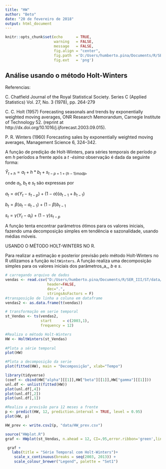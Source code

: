 ```yaml
---
title: "HW"
author: "Beto"
date: "20 de fevereiro de 2018"
output: html_document
---
```




```r
knitr::opts_chunk$set(echo      = TRUE,
                      warning   = FALSE,
                      message   = FALSE,
                      fig.align = "center",
                      fig.path  ='D:/Users/humberto.pina/Documents/R/SER_III/ST/figuras/', 
                      fig.ext   = 'png')
```

## Análise usando o método Holt-Winters

Referencias:

C. Chatfield
Journal of the Royal Statistical Society. Series C (Applied Statistics)
Vol. 27, No. 3 (1978), pp. 264-279

C. C. Holt (1957) Forecasting seasonals and trends by exponentially weighted moving averages, ONR Research Memorandum, Carnegie Institute of Technology 52. (reprint at http://dx.doi.org/10.1016/j.ijforecast.2003.09.015).

P. R. Winters (1960) Forecasting sales by exponentially weighted moving averages, Management Science 6, 324–342.

A função de predição de Holt-Winters, para séries temporais de período  _p_ em _h_ períodos a frente após a _t -ésima_ observação é dada da seguinte forma:

$\hat{Y}_{t+h} = a_{t} + h * b_{t} + s_{t - p + 1 + (h - 1) mod p}$,

onde $a_{t}$, $b_{t}$ e $s_{t}$ são expressas por

$a_{t} = α (Y_{t} - s_{t-p}) + (1-α) (a_{t-1} + b_{t-1})$

$b_{t} = β (a_{t} - a_{t-1}) + (1-β) b_{t-1}$

$s_{t} = γ (Y_{t} - a_{t}) + (1-γ) s_{t-p}$

A função tenta encontrar parãmetros ótimos para os valores iniciais, fazendo uma decomposição simples em tendência e sazonalidade, usando médias móveis.


USANDO O MÉTODO HOLT-WINTERS NO R.

Para realizar a estimação e posterior previsão pelo método Holt-Winters no R utilizamos a função `HoltWinters`. A função realiza uma decomposição simples para os valores iniciais dos parâmetros_a_, _b_ e _s_.

```r
# carregando arquivo de dados
vendas <- read.csv("D:/Users/humberto.pina/Documents/R/SER_III/ST/data/IBGE_VVCVA.csv", 
                   header=FALSE, 
                   dec=".",
                   stringsAsFactors = F)
#transposição de linha a coluna em dataframe
vendas2 <- as.data.frame(t(vendas))

# transformação em serie temporal
st_Vendas <- ts(vendas2, 
                start     = c(2003,1), 
                frequency = 12)
```



```r
#Realiza o método Holt-Winters
HW <- HoltWinters(st_Vendas)
 
#Plota a série temporal
plot(HW)

#Plota a decomposição da serie
plot(fitted(HW), main = "Decomposição", xlab="Tempo")

```

```r
library(tidyverse)
(coef <- cbind(HW["alpha"][[1]],HW["beta"][[1]],HW["gamma"][[1]]))
unl.df <- unlist(fitted(HW))
plot(unl.df[,4])
plot(unl.df[,2])
plot(unl.df[,1])

```



```r
#Realiza a previsão para 12 meses a frente
p <- predict(HW, 12, prediction.interval = TRUE, level = 0.95)
plot(HW, p)

HW_prev <- write.csv2(p, "data/HW_prev.csv")
```


```r
source("HWplot.R")
graf <- HWplot(st_Vendas, n.ahead = 12, CI=.95,error.ribbon='green',line.size=1)

 graf +
   labs(title = "Série Temporal com Holt-Winters")+
    scale_x_continuous(breaks = seq(2003, 2013)) +
    scale_colour_brewer("Legend", palette = "Set1")
```

